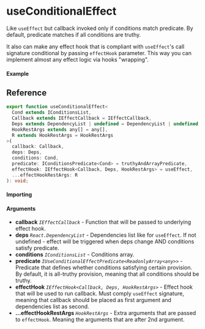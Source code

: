 
<Meta title="Lifecycle/useConditionalEffect" component={Example} />

# useConditionalEffect

Like `useEffect` but callback invoked only if conditions match predicate. By default, predicate
matches if all conditions are truthy.

It also can make any effect hook that is compliant with `useEffect`'s call signature conditional by
passing `effectHook` parameter. This way you can implement almost any effect logic via hooks
"wrapping".

#### Example

<Canvas>
  <Story story={Example} inline />
</Canvas>

## Reference

```ts
export function useConditionalEffect<
  Cond extends IConditionsList,
  Callback extends IEffectCallback = IEffectCallback,
  Deps extends DependencyList | undefined = DependencyList | undefined,
  HookRestArgs extends any[] = any[],
  R extends HookRestArgs = HookRestArgs
>(
  callback: Callback,
  deps: Deps,
  conditions: Cond,
  predicate: IConditionsPredicate<Cond> = truthyAndArrayPredicate,
  effectHook: IEffectHook<Callback, Deps, HookRestArgs> = useEffect,
  ...effectHookRestArgs: R
): void;
```

#### Importing

<ImportPath />

#### Arguments

- **callback** _`IEffectCallback`_ - Function that will be passed to underlying effect hook.
- **deps** _`React.DependencyList`_ - Dependencies list like for `useEffect`. If not undefined -
  effect will be triggered when deps change AND conditions satisfy predicate.
- **conditions** _`IConditionsList`_ - Conditions array.
- **predicate** _`IUseConditionalEffectPredicate<ReadonlyArray<any>>`_ - Predicate that defines
  whether conditions satisfying certain provision. By default, it is all-truthy provision, meaning
  that all conditions should be truthy.
- **effectHook** _`IEffectHook<Callback, Deps, HookRestArgs>`_ - Effect hook that will be used to
  run callback. Must comply `useEffect` signature, meaning that callback should be placed as first
  argument and dependencies list as second.
- **...effectHookRestArgs** _`HookRestArgs`_ - Extra arguments that are passed to `effectHook`.
  Meaning the arguments that are after 2nd argument.
